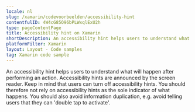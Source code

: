 ```yaml
---
locale: nl
slug: /xamarin/codevoorbeelden/accessibility-hint
contentfulID: 4W4cG85O96bPLWxqlExU2h
type: pageContentPage
title: Accessibility hint on Xamarin
shortDescription: An accessibility hint helps users to understand what will happen after performing an action.
platformFilter: Xamarin
layout: Layout - Code samples
tag: Xamarin code sample
---
```


An accessibility hint helps users to understand what will happen after performing an action. Accessibility hints are announced by the screen reader. Keep in mind that users can turn off accessibility hints. You should therefore not rely on accessibility hints as the sole indicator of what happens. You should also avoid information duplication, e.g. avoid telling users that they can 'double tap to activate'.

<CodeSample id="accessibility-hint" locale="nl" platform="xamarin"/>